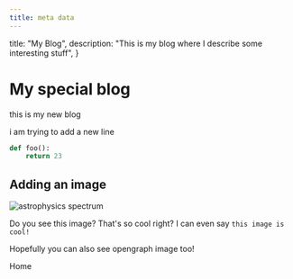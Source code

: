 ```yaml
---
title: meta data
---
```


  title: "My Blog",
  description: "This is my blog where I describe some interesting stuff",
}


# My special blog

this is my new blog


<Client />

i am trying to add a new line

```python
def foo():
    return 23
```


## Adding an image

<Image
  src={imageAstrophysics}
  alt="astrophysics spectrum"
  width={200}
  priority
/>

Do you see this image? That's so cool right? I can even say `this image is
cool!`

Hopefully you can also see opengraph image too!


<Link href="/" className="text-blue-500" prefetch={true}>
  Home
</Link>
